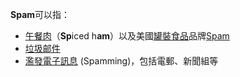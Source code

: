 {{For|维基百科垃圾内容|WP:垃圾内容}}
'''Spam'''可以指：

*[[午餐肉|午餐肉]]（'''Sp'''iced h'''am'''）以及美國[[罐裝食品|罐裝食品]]品牌[[Spam_(品牌)|Spam]]
*[[垃圾邮件|垃圾邮件]]
*[[濫發電子訊息|濫發電子訊息]] (Spamming)，包括電郵、新聞組等

{{disambig|cat=非中文名称消歧义}}